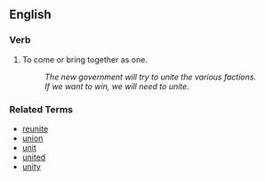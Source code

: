 ==English==

===Verb===
# To come or bring together as one.
#: ''The new government will try to unite the various factions.''
#: ''If we want to win, we will need to unite.''

===Related Terms===
*[[reunite]]
*[[union]]
*[[unit]]
*[[united]]
*[[unity]]
